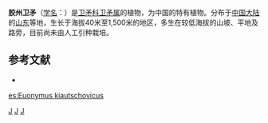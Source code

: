 {{Speciesbox 
| taxon = Euonymus kiautschovicus
| authority = Loes.
}}

'''胶州卫矛'''（[[学名|学名]]：{{lang|la|''Euonymus kiautschovicus''}}）是[[卫矛科|卫矛科]][[卫矛属|卫矛属]]的植物，为中国的特有植物。分布于[[中国大陆|中国大陆]]的[[山东|山东]]等地，生长于海拔40米至1,500米的地区，多生在较低海拔的山坡、平地及路旁，目前尚未由人工引种栽培。

== 参考文献 ==
<div class="references-small">
* {{cite web| url =http://www.bioinfo.cn/db05/KmzwSpecies.php?action=view&id=2750| title =胶州卫矛| work =《中国高等植物数据库全库》| publisher =中国科学院微生物研究所| author =昆明植物研究所| accessdate =2009-02-23| deadurl =yes| archiveurl =https://web.archive.org/web/20160305003832/http://www.bioinfo.cn/db05/KmzwSpecies.php?action=view&id=2750| archivedate =2016-03-05}}
</div>

{{Taxonbar}}

[[Category:卫矛属|J]]
[[Category:中國特有植物|J]]
[[Category:山东植物|J]]

[[es:Euonymus_kiautschovicus|es:Euonymus kiautschovicus]]